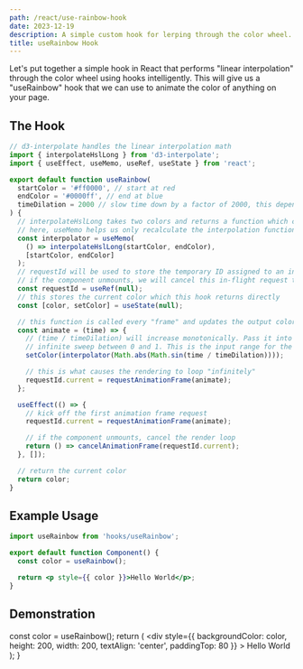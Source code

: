 ```yaml
---
path: /react/use-rainbow-hook
date: 2023-12-19
description: A simple custom hook for lerping through the color wheel.
title: useRainbow Hook
---
```


Let's put together a simple hook in React that performs "linear interpolation" through the color wheel using hooks intelligently. This will give us a "useRainbow" hook that we can use to animate the color of anything on your page.

## The Hook

```jsx
// d3-interpolate handles the linear interpolation math
import { interpolateHslLong } from 'd3-interpolate';
import { useEffect, useMemo, useRef, useState } from 'react';

export default function useRainbow(
  startColor = '#ff0000', // start at red
  endColor = '#0000ff', // end at blue
  timeDilation = 2000 // slow time down by a factor of 2000, this depends on your CPU/GPU
) {
  // interpolateHslLong takes two colors and returns a function which can interpolate between them.
  // here, useMemo helps us only recalculate the interpolation function if/when the input colors change
  const interpolator = useMemo(
    () => interpolateHslLong(startColor, endColor),
    [startColor, endColor]
  );
  // requestId will be used to store the temporary ID assigned to an in-flight animation frame request.
  // if the component unmounts, we will cancel this in-flight request to stop the render loop.
  const requestId = useRef(null);
  // this stores the current color which this hook returns directly
  const [color, setColor] = useState(null);

  // this function is called every "frame" and updates the output color
  const animate = (time) => {
    // (time / timeDilation) will increase monotonically. Pass it into abs(sin()) to convert it to a
    // infinite sweep between 0 and 1. This is the input range for the interpolator function.
    setColor(interpolator(Math.abs(Math.sin(time / timeDilation))));

    // this is what causes the rendering to loop "infinitely"
    requestId.current = requestAnimationFrame(animate);
  };

  useEffect(() => {
    // kick off the first animation frame request
    requestId.current = requestAnimationFrame(animate);

    // if the component unmounts, cancel the render loop
    return () => cancelAnimationFrame(requestId.current);
  }, []);

  // return the current color
  return color;
}
```

## Example Usage

```jsx
import useRainbow from 'hooks/useRainbow';

export default function Component() {
  const color = useRainbow();

  return <p style={{ color }}>Hello World</p>;
}
```

## Demonstration


  const color = useRainbow();
  return (
    <div
      style={{
        backgroundColor: color,
        height: 200,
        width: 200,
        textAlign: 'center',
        paddingTop: 80
      }}
    >
      Hello World
    </div>
  );
}

<Test />
